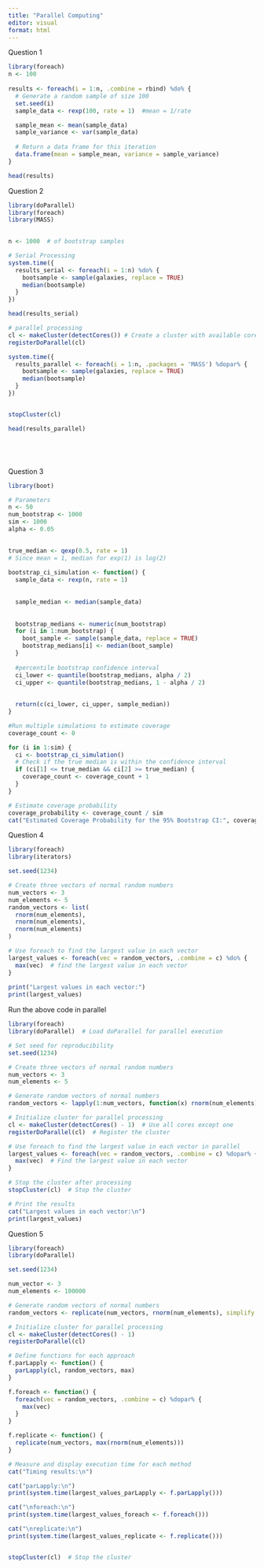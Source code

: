 ```yaml
---
title: "Parallel Computing"
editor: visual
format: html 
---
```


Question 1

```r

library(foreach)  
n <- 100  
 
results <- foreach(i = 1:n, .combine = rbind) %do% {  
  # Generate a random sample of size 100 
  set.seed(i)   
  sample_data <- rexp(100, rate = 1)  #mean = 1/rate  

  sample_mean <- mean(sample_data)  
  sample_variance <- var(sample_data)  
  
  # Return a data frame for this iteration  
  data.frame(mean = sample_mean, variance = sample_variance)  
}  

head(results)   
```

Question 2

```r
library(doParallel)
library(foreach)
library(MASS)       

 
n <- 1000  # of bootstrap samples 

# Serial Processing  
system.time({  
  results_serial <- foreach(i = 1:n) %do% {  
    bootsample <- sample(galaxies, replace = TRUE)  
    median(bootsample)  
  }  
})  

head(results_serial)  

# parallel processing  
cl <- makeCluster(detectCores()) # Create a cluster with available cores  
registerDoParallel(cl)        

system.time({  
  results_parallel <- foreach(i = 1:n, .packages = 'MASS') %dopar% {  
    bootsample <- sample(galaxies, replace = TRUE)  
    median(bootsample)  
  }  
})  


stopCluster(cl)  

head(results_parallel)  






```

Question 3

```r
library(boot) 

# Parameters  
n <- 50                          
num_bootstrap <- 1000            
sim <- 1000           
alpha <- 0.05                      

 
true_median <- qexp(0.5, rate = 1)  
# Since mean = 1, median for exp(1) is log(2)   
  
bootstrap_ci_simulation <- function() {  
  sample_data <- rexp(n, rate = 1)  
  
    
  sample_median <- median(sample_data)  
  
  
  bootstrap_medians <- numeric(num_bootstrap)  
  for (i in 1:num_bootstrap) {  
    boot_sample <- sample(sample_data, replace = TRUE)  
    bootstrap_medians[i] <- median(boot_sample)  
  }  
  
  #percentile bootstrap confidence interval  
  ci_lower <- quantile(bootstrap_medians, alpha / 2)  
  ci_upper <- quantile(bootstrap_medians, 1 - alpha / 2)  
  
 
  return(c(ci_lower, ci_upper, sample_median))  
}  

#Run multiple simulations to estimate coverage  
coverage_count <- 0  

for (i in 1:sim) {  
  ci <- bootstrap_ci_simulation()  
  # Check if the true median is within the confidence interval  
  if (ci[1] <= true_median && ci[2] >= true_median) {  
    coverage_count <- coverage_count + 1  
  }  
}  

# Estimate coverage probability  
coverage_probability <- coverage_count / sim  
cat("Estimated Coverage Probability for the 95% Bootstrap CI:", coverage_probability, "\n")  
```

Question 4

```r
 
library(foreach)  
library(iterators)  

set.seed(1234)  

# Create three vectors of normal random numbers  
num_vectors <- 3  
num_elements <- 5  
random_vectors <- list(  
  rnorm(num_elements),  
  rnorm(num_elements),  
  rnorm(num_elements)  
)  

# Use foreach to find the largest value in each vector  
largest_values <- foreach(vec = random_vectors, .combine = c) %do% {  
  max(vec)  # find the largest value in each vector  
}  
 
print("Largest values in each vector:")  
print(largest_values)  
```

Run the above code in parallel

```r

library(foreach)  
library(doParallel)  # Load doParallel for parallel execution  

# Set seed for reproducibility  
set.seed(1234)  

# Create three vectors of normal random numbers  
num_vectors <- 3  
num_elements <- 5  

# Generate random vectors of normal numbers  
random_vectors <- lapply(1:num_vectors, function(x) rnorm(num_elements))  

# Initialize cluster for parallel processing  
cl <- makeCluster(detectCores() - 1)  # Use all cores except one  
registerDoParallel(cl)  # Register the cluster  

# Use foreach to find the largest value in each vector in parallel  
largest_values <- foreach(vec = random_vectors, .combine = c) %dopar% {  
  max(vec)  # Find the largest value in each vector  
}  

# Stop the cluster after processing  
stopCluster(cl)  # Stop the cluster  

# Print the results  
cat("Largest values in each vector:\n")  
print(largest_values)  
```

Question 5

```r

library(foreach)
library(doParallel)

set.seed(1234)

num_vector <- 3
num_elements <- 100000

# Generate random vectors of normal numbers  
random_vectors <- replicate(num_vectors, rnorm(num_elements), simplify = FALSE)  

# Initialize cluster for parallel processing  
cl <- makeCluster(detectCores() - 1) 
registerDoParallel(cl)   

# Define functions for each approach  
f.parLapply <- function() {  
  parLapply(cl, random_vectors, max)  
}  

f.foreach <- function() {  
  foreach(vec = random_vectors, .combine = c) %dopar% {  
    max(vec)  
  }  
}  

f.replicate <- function() {  
  replicate(num_vectors, max(rnorm(num_elements)))  
}  

# Measure and display execution time for each method  
cat("Timing results:\n")  

cat("parLapply:\n")  
print(system.time(largest_values_parLapply <- f.parLapply()))  

cat("\nforeach:\n")  
print(system.time(largest_values_foreach <- f.foreach()))  

cat("\nreplicate:\n")  
print(system.time(largest_values_replicate <- f.replicate()))  


stopCluster(cl)  # Stop the cluster  



```
